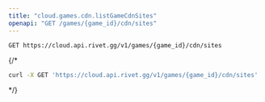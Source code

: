 ```yaml
---
title: "cloud.games.cdn.listGameCdnSites"
openapi: "GET /games/{game_id}/cdn/sites"
---
```


```
GET https://cloud.api.rivet.gg/v1/games/{game_id}/cdn/sites
```


{/*<RequestExample>
```bash curl
curl -X GET 'https://cloud.api.rivet.gg/v1/games/{game_id}/cdn/sites'
```
</RequestExample>*/}
